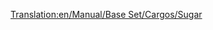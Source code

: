 [[Translation:en/Manual/Base Set/Cargos/Sugar]]

{{en/Manual/Base Set/Cargos/Cargo| name=Sugar
| image=en/Sugar.png
| produced=[[en/Manual/Base Set/Industries/Sugar Mine]]
| accepted=[[en/Manual/Base Set/Industries/Sweet Factory]]
}}